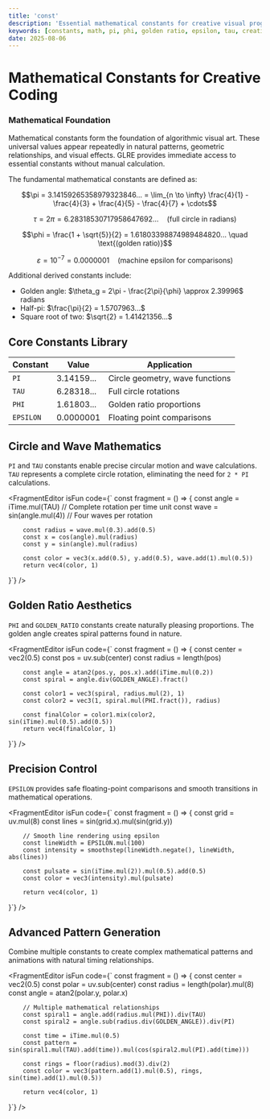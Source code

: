 ```yaml
---
title: 'const'
description: 'Essential mathematical constants for creative visual programming. Access fundamental values like PI, PHI, and EPSILON directly in your graphics code.'
keywords: [constants, math, pi, phi, golden ratio, epsilon, tau, creative coding]
date: 2025-08-06
---
```



# Mathematical Constants for Creative Coding

### Mathematical Foundation

Mathematical constants form the foundation of algorithmic visual art. These universal values appear repeatedly in natural patterns, geometric relationships, and visual effects. GLRE provides immediate access to essential constants without manual calculation.

The fundamental mathematical constants are defined as:

$$\pi = 3.14159265358979323846... = \lim_{n \to \infty} \frac{4}{1} - \frac{4}{3} + \frac{4}{5} - \frac{4}{7} + \cdots$$

$$\tau = 2\pi = 6.28318530717958647692... \quad \text{(full circle in radians)}$$

$$\phi = \frac{1 + \sqrt{5}}{2} = 1.61803398874989484820... \quad \text{(golden ratio)}$$

$$\varepsilon = 10^{-7} = 0.0000001 \quad \text{(machine epsilon for comparisons)}$$

Additional derived constants include:

- Golden angle: $\theta_g = 2\pi - \frac{2\pi}{\phi} \approx 2.39996$ radians
- Half-pi: $\frac{\pi}{2} = 1.5707963...$
- Square root of two: $\sqrt{2} = 1.41421356...$

## Core Constants Library

| Constant  | Value      | Application                     |
| --------- | ---------- | ------------------------------- |
| `PI`      | 3.14159... | Circle geometry, wave functions |
| `TAU`     | 6.28318... | Full circle rotations           |
| `PHI`     | 1.61803... | Golden ratio proportions        |
| `EPSILON` | 0.0000001  | Floating point comparisons      |

## Circle and Wave Mathematics

`PI` and `TAU` constants enable precise circular motion and wave calculations. `TAU` represents a complete circle rotation, eliminating the need for `2 * PI` calculations.

<FragmentEditor
        isFun
        code={`
const fragment = () => {
        const angle = iTime.mul(TAU) // Complete rotation per time unit
        const wave = sin(angle.mul(4)) // Four waves per rotation

        const radius = wave.mul(0.3).add(0.5)
        const x = cos(angle).mul(radius)
        const y = sin(angle).mul(radius)

        const color = vec3(x.add(0.5), y.add(0.5), wave.add(1).mul(0.5))
        return vec4(color, 1)

}`}
/>

## Golden Ratio Aesthetics

`PHI` and `GOLDEN_RATIO` constants create naturally pleasing proportions. The golden angle creates spiral patterns found in nature.

<FragmentEditor
        isFun
        code={`
const fragment = () => {
        const center = vec2(0.5)
        const pos = uv.sub(center)
        const radius = length(pos)

        const angle = atan2(pos.y, pos.x).add(iTime.mul(0.2))
        const spiral = angle.div(GOLDEN_ANGLE).fract()

        const color1 = vec3(spiral, radius.mul(2), 1)
        const color2 = vec3(1, spiral.mul(PHI.fract()), radius)

        const finalColor = color1.mix(color2, sin(iTime).mul(0.5).add(0.5))
        return vec4(finalColor, 1)

}`}
/>

## Precision Control

`EPSILON` provides safe floating-point comparisons and smooth transitions in mathematical operations.

<FragmentEditor
        isFun
        code={`
const fragment = () => {
        const grid = uv.mul(8)
        const lines = sin(grid.x).mul(sin(grid.y))

        // Smooth line rendering using epsilon
        const lineWidth = EPSILON.mul(100)
        const intensity = smoothstep(lineWidth.negate(), lineWidth, abs(lines))

        const pulsate = sin(iTime.mul(2)).mul(0.5).add(0.5)
        const color = vec3(intensity).mul(pulsate)

        return vec4(color, 1)

}`}
/>

## Advanced Pattern Generation

Combine multiple constants to create complex mathematical patterns and animations with natural timing relationships.

<FragmentEditor
        isFun
        code={`
const fragment = () => {
        const center = vec2(0.5)
        const polar = uv.sub(center)
        const radius = length(polar).mul(8)
        const angle = atan2(polar.y, polar.x)

        // Multiple mathematical relationships
        const spiral1 = angle.add(radius.mul(PHI)).div(TAU)
        const spiral2 = angle.sub(radius.div(GOLDEN_ANGLE)).div(PI)

        const time = iTime.mul(0.5)
        const pattern = sin(spiral1.mul(TAU).add(time)).mul(cos(spiral2.mul(PI).add(time)))

        const rings = floor(radius).mod(3).div(2)
        const color = vec3(pattern.add(1).mul(0.5), rings, sin(time).add(1).mul(0.5))

        return vec4(color, 1)

}`}
/>
